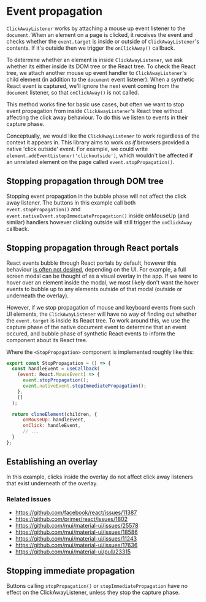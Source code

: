 
<Meta title="Event propagation" />

# Event propagation

`ClickAwayListener` works by attaching a mouse up event listener to the `document`. When an element on a page is clicked, it receives the event and checks whether the `event.target` is inside or outside of `ClickAwayListener`'s contents. If it's outside then we trigger the `onClickAway()` callback.

To determine whether an element is inside `ClickAwayListener`, we ask whether its either inside its DOM tree or the React tree. To check the React tree, we attach another mouse up event handler to `ClickAwayListener`'s child element (in addition to the `document` event listener). When a synthetic React event is captured, we'll ignore the next event coming from the `document` listener, so that `onClickAway()` is not called.

This method works fine for basic use cases, but often we want to stop event propagation from inside `ClickAwayListener`'s React tree without affecting the click away behaviour. To do this we listen to events in their capture phase.

Conceptually, we would like the `ClickAwayListener` to work regardless of the context it appears in. This library aims to work _as if_ browsers provided a native 'click outside' event. For example, we could write `element.addEventListener('clickoutside')`, which wouldn't be affected if an unrelated element on the page called `event.stopPropagation()`.

## Stopping propagation through DOM tree

Stopping event propagation in the bubble phase will not affect the click away listener. The buttons in this example call both `event.stopPropagation()` and `event.nativeEvent.stopImmediatePropagation()` inside onMouseUp (and similar) handlers however clicking outside will still trigger the `onClickAway` callback.

<StoryAndSource id="stories-propagation--scenario-1" />

## Stopping propagation through React portals

React events bubble through React portals by default, however this behaviour [is often not desired](https://github.com/facebook/react/issues/11387), depending on the UI. For example, a full screen modal can be thought of as a visual overlay in the app. If we were to hover over an element inside the modal, we most likely don't want the hover events to bubble up to any elements outside of that modal (outside or underneath the overlay).

However, if we stop propagation of mouse and keyboard events from such UI elements, the `ClickAwayListener` will have no way of finding out whether the `event.target` is inside its React tree. To work around this, we use the capture phase of the native document event to determine that an event occured, and bubble phase of synthetic React events to inform the component about its React tree.

<StoryAndSource id="stories-propagation--scenario-2" />

Where the `<StopPropagation>` component is implemented roughly like this:

```js
export const StopPropagation = () => {
  const handleEvent = useCallback(
    (event: React.MouseEvent) => {
      event.stopPropagation();
      event.nativeEvent.stopImmediatePropagation();
    },
    []
  );

  return cloneElement(children, {
      onMouseUp: handleEvent,
      onClick: handleEvent,
      // ...
  }
};
```

## Establishing an overlay

In this example, clicks inside the overlay do not affect click away listeners that exist underneath of the overlay.

<StoryAndSource id="stories-propagation--scenario-3" />

### Related issues

- https://github.com/facebook/react/issues/11387
- https://github.com/primer/react/issues/1802
- https://github.com/mui/material-ui/issues/25578
- https://github.com/mui/material-ui/issues/18586
- https://github.com/mui/material-ui/issues/11243
- https://github.com/mui/material-ui/issues/17636
- https://github.com/mui/material-ui/pull/23315

## Stopping immediate propagation

Buttons calling `stopPropagation()` or `stopImmediatePropagation` have no effect on the
ClickAwayListener, unless they stop the capture phase.

<StoryAndSource id="stories-propagation--scenario-4" />
